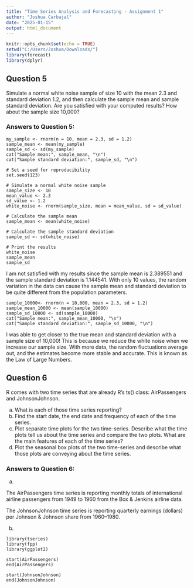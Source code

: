 ---
title: "Time Series Analysis and Forecasting - Assignment 1"
author: "Joshua Carbajal"
date: "2025-01-15"
output: html_document
---

```{r setup, include=FALSE}
knitr::opts_chunk$set(echo = TRUE)
setwd("C:/Users/Joshua/Downloads/")
library(forecast)
library(dplyr)
```

## Question 5

Simulate a normal white noise sample of size 10 with the mean 2.3 and standard deviation 1.2, and then calculate the sample mean and sample standard deviation. Are you satisfied with your computed results? How about the sample size 10,000?

### Answers to Question 5: 


```{sample size 10, echo=TRUE}
my_sample <- rnorm(n = 10, mean = 2.3, sd = 1.2) 
sample_mean <- mean(my_sample) 
sample_sd <- sd(my_sample) 
cat("Sample mean:", sample_mean, "\n")
cat("Sample standard deviation:", sample_sd, "\n")
```



```{sample size 10, echo=TRUE}
# Set a seed for reproducibility
set.seed(123)

# Simulate a normal white noise sample
sample_size <- 10
mean_value <- 2.3
sd_value <- 1.2
white_noise <- rnorm(sample_size, mean = mean_value, sd = sd_value)

# Calculate the sample mean
sample_mean <- mean(white_noise)

# Calculate the sample standard deviation
sample_sd <- sd(white_noise)

# Print the results
white_noise
sample_mean
sample_sd
```




I am not satisfied with my results since the sample mean is 2.389551 and the sample standard deviation is 1.144541. With only 10 values, the random variation in the data can cause the sample mean and standard deviation to be quite different from the population parameters.


```{sample size 10000, echo=TRUE}
sample_10000<- rnorm(n = 10,000, mean = 2.3, sd = 1.2) 
sample_mean_10000 <- mean(sample_10000) 
sample_sd_10000 <- sd(sample_10000) 
cat("Sample mean:", sample_mean_10000, "\n")
cat("Sample standard deviation:", sample_sd_10000, "\n")
```

I was able to get closer to the true mean and standard deviation with a sample size of 10,000! This is because we reduce the white noise when we increase our sample size. With more data, the random fluctuations average out, and the estimates become more stable and accurate. This is known as the Law of Large Numbers. 

## Question 6

R comes with two time series that are already R’s ts() class: AirPassengers and JohnsonJohnson.

a) What is each of those time series reporting?
b) Find the start date, the end date and frequency of each of the time series.
c) Plot separate time plots for the two time-series. Describe what the time plots tell us about the time series and compare the two plots. What are the main features of each of the time series?
d) Plot the seasonal box plots of the two time-series and describe what those plots are conveying about the time series.


### Answers to Question 6: 

a) 

The AirPassengers time series is reporting monthly totals of international airline passengers from 1949 to 1960 from the Box & Jenkins airline data.

The JohnsonJohnson time series is reporting quarterly earnings (dollars) per Johnson & Johnson share from 1960–1980.

b) 

```{start end, echo=TRUE}

library(tseries)
library(fpp)
library(ggplot2)

start(AirPassengers)
end(AirPassengers)

start(JohnsonJohnson)
end(JohnsonJohnson)


```



